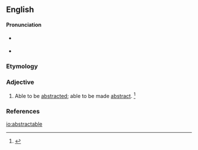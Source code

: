 ==English==

====Pronunciation====
* {{a|RP}} {{IPA|/əbˈstrækt.ə.bl̩/|lang=en}}
* {{a|US}} {{IPA|/əbˈstrækt.ə.bl̩/|/æbˈstrækt.ə.bl̩/|lang=en}}

===Etymology===
{{suffix|abstract|able|lang=en}}

===Adjective===
{{en-adj}}
# Able to be [[abstracted]]; able to be made [[abstract]]. {{defdate|First attested in the late 19<sup>th</sup> century.}} <ref name=SOED>{{R:SOED5|page=10}}</ref>

===References===
<references/>

[[io:abstractable]]